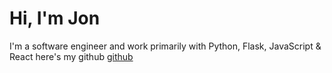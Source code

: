 # Hi, I'm Jon

I'm a software engineer and work primarily with Python, Flask, JavaScript & React here's my github [github](https://github.com/wattsjon2)

